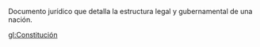 Documento jurídico que detalla la estructura legal y gubernamental de una nación.

[[gl:Constitución]]